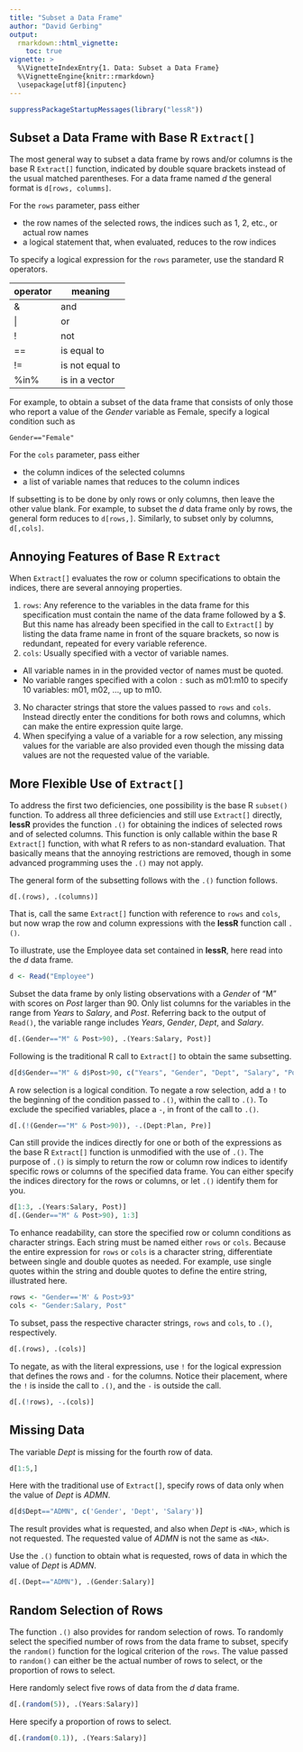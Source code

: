 ```yaml
---
title: "Subset a Data Frame"
author: "David Gerbing"
output: 
  rmarkdown::html_vignette:
    toc: true
vignette: >
  %\VignetteIndexEntry{1. Data: Subset a Data Frame}
  %\VignetteEngine{knitr::rmarkdown}
  \usepackage[utf8]{inputenc}
---
```


```r
suppressPackageStartupMessages(library("lessR"))
```

## Subset a Data Frame with __Base R__ `Extract[]`

The most general way to subset a data frame by rows and/or columns is the base R `Extract[]` function, indicated by double square brackets instead of the usual matched parentheses. For a data frame named _d_ the general format is  `d[rows, columms]`. 

For the `rows` parameter, pass either

- the row names of the selected rows, the indices such as 1, 2, etc., or actual row names 
- a logical statement that, when evaluated, reduces to the row indices

To specify a logical expression for the `rows` parameter, use the standard R operators. 

operator  | meaning
-------- | --------
&  | and
\| | or
! | not
== | is equal to
!= | is not equal to
%in% | is in a vector

For example, to obtain a subset of the data frame that consists of only those who report a value of the _Gender_ variable as Female, specify a logical condition such as

```
Gender=="Female"
```

For the `cols` parameter, pass either 

- the column indices of the selected columns
- a list of variable names that reduces to the column indices 

If subsetting is to be done by only rows or only columns, then leave the other value blank. For example, to subset the _d_ data frame only by rows, the general form reduces to `d[rows,]`. Similarly, to subset only by columns, `d[,cols]`.


## Annoying Features of __Base R__ `Extract`

When `Extract[]` evaluates the row or column specifications to obtain the indices, there are several annoying properties.

1. `rows`: Any reference to the variables in the data frame for this specification must contain the name of the data frame followed by a \$. But this name has already been specified in the call to `Extract[]` by listing the data frame name in front of the square brackets, so now is redundant, repeated for every variable reference.
2. `cols`: Usually specified with a vector of variable names.
  + All variable names in in the provided vector of names must be quoted. 
  + No variable ranges specified with a colon `:` such as m01:m10 to specify 10 variables: m01, m02, ..., up to m10.
3. No character strings that store the values passed to `rows` and `cols`. Instead directly enter the conditions for both rows and columns, which can make the entire expression quite large.
4. When specifying a value of a variable for a row selection, any missing values for the variable are also provided even though the missing data values are not the requested value of the variable.


## More Flexible Use of `Extract[]`

To address the first two deficiencies, one possibility is the base R `subset()` function. To address all three deficiencies and still use `Extract[]` directly,  __lessR__ provides the function `.()` for obtaining the indices of selected rows and of selected columns. This function is only callable within the base R `Extract[]` function, with what R refers to as non-standard evaluation. That basically means that the annoying restrictions are removed, though in some advanced programming uses the `.()` may not apply.

The general form of the subsetting follows with the `.()` function follows.

```
d[.(rows), .(columns)]
```

That is, call the same `Extract[]` function with reference to `rows` and `cols`, but now wrap the row and column expressions with the __lessR__ function call `.()`.

To illustrate, use the Employee data set contained in __lessR__, here read into the _d_ data frame.

```r
d <- Read("Employee")
```

Subset the data frame by only listing observations with a _Gender_ of "M" with scores on _Post_ larger than 90. Only list columns for the variables in the range from _Years_ to _Salary_, and _Post_. Referring back to the output of `Read()`, the variable range includes _Years_, _Gender_, _Dept_, and _Salary_.

```r
d[.(Gender=="M" & Post>90), .(Years:Salary, Post)]
```

Following is the traditional R call to `Extract[]` to obtain the same subsetting.

```r
d[d$Gender=="M" & d$Post>90, c("Years", "Gender", "Dept", "Salary", "Post")]
```


A row selection is a logical condition. To negate a row selection, add a `!` to the beginning of the condition passed to `.()`, within the call to `.()`. To exclude the specified variables, place a `-`, in front of the call to `.()`.

```r
d[.(!(Gender=="M" & Post>90)), -.(Dept:Plan, Pre)]
```

Can still provide the indices directly for one or both of the expressions as the base R `Extract[]` function is unmodified with the use of `.()`. The purpose of `.()` is simply to return the row or column row indices to identify specific rows or columns of the specified data frame. You can either specify the indices directory for the rows or columns, or let `.()` identify them for you.

```r
d[1:3, .(Years:Salary, Post)]
d[.(Gender=="M" & Post>90), 1:3]
```

To enhance readability, can store the specified row or column conditions as character strings. Each string must be named either `rows` or `cols`. Because the entire expression for `rows` or `cols` is a character string, differentiate between single and double quotes as needed. For example, use single quotes within the string and double quotes to define the entire string, illustrated here.

```r
rows <- "Gender=='M' & Post>93"
cols <- "Gender:Salary, Post"
```

To subset, pass the respective character strings, `rows` and `cols`, to `.()`, respectively.

```r
d[.(rows), .(cols)]
```

To negate, as with the literal expressions, use `!` for the logical expression that defines the rows and `-` for the columns. Notice their placement, where the `!` is inside the call to `.()`, and the `-` is outside the call.

```r
d[.(!rows), -.(cols)]
```


## Missing Data

The variable _Dept_ is missing for the fourth row of data.

```r
d[1:5,]
```

Here with the traditional use of `Extract[]`, specify rows of data only when the value of _Dept_ is _ADMN_. 

```r
d[d$Dept=="ADMN", c('Gender', 'Dept', 'Salary')]
```

The result provides what is requested, and also when _Dept_ is `<NA>`, which is not requested. The requested value of _ADMN_ is not the same as `<NA>`.

Use the `.()` function to obtain what is requested, rows of data in which the value of _Dept_ is _ADMN_.

```r
d[.(Dept=="ADMN"), .(Gender:Salary)]
```




## Random Selection of Rows

The function `.()` also provides for random selection of rows. To randomly select the specified number of rows from the data frame to subset, specify the `random()` function for the logical criterion of the `rows`. The value passed to `random()` can either be the actual number of rows to select, or the proportion of rows to select.

Here randomly select five rows of data from the _d_ data frame.

```r
d[.(random(5)), .(Years:Salary)]
```

Here specify a proportion of rows to select.

```r
d[.(random(0.1)), .(Years:Salary)]
```

